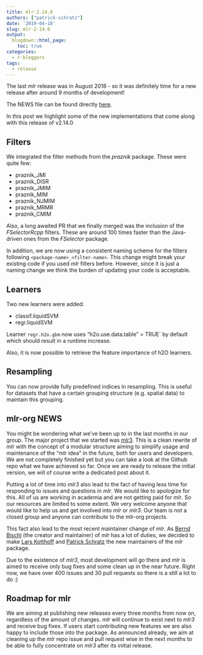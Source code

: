 ```yaml
---
title: mlr-2.14.0
authors: ["patrick-schratz"]
date: '2019-04-18'
slug: mlr-2-14-0
output:
  blogdown::html_page:
    toc: true
categories:
  - r-bloggers
tags:
  - release
---
```


The last _mlr_ release was in August 2018 - so it was definitely time for a new release after around 9 months of development!

The NEWS file can be found directly [here](https://mlr.mlr-org.com/news/index.html).

In this post we highlight some of the new implementations that come along with this release of v2.14.0

## Filters

We integrated the filter methods from the _praznik_ package. These were quite few:

- praznik_JMI
- praznik_DISR
- praznik_JMIM
- praznik_MIM
- praznik_NJMIM
- praznik_MRMR
- praznik_CMIM

Also, a long awaited PR that we finally merged was the inclusion of the _FSelectorRcpp_ filters.
These are around 100 times faster than the Java-driven ones from the _FSelector_ package.

In addition, we are now using a consistent naming scheme for the filters following `<package-name>_<filter-name>`.
This change might break your existing code if you used _mlr_ filters before.
However, since it is just a naming change we think the burden of updating your code is acceptable.

## Learners

Two new learners were added:

- classif.liquidSVM 
- regr.liquidSVM

Learner `regr.h2o.gbm` now uses "h2o.use.data.table" = TRUE` by default which should result in a runtime increase.

Also, it is now possible to retrieve the feature importance of h2O learners. 

## Resampling

You can now provide fully predefined indices in resampling.
This is useful for datasets that have a certain grouping structure (e.g. spatial data) to maintain this grouping. 

## mlr-org NEWS

You might be wondering what we've been up to in the last months in our group.
The major project that we started was [mlr3](https://github.com/mlr-org/mlr3).
This is a clean rewrite of _mlr_ with the concept of a modular structure aiming to simplify usage and maintenance of the "mlr idea" in the future, both for users and developers.
We are not completely finished yet but you can take a look at the Github repo what we have achieved so far.
Once we are ready to release the initial version, we will of course write a dedicated post about it.

Putting a lot of time into _mlr3_ also lead to the fact of having less time for responding to issues and questions in _mlr_.
We would like to apologize for this.
All of us are working in academia and are not getting paid for _mlr_.
So our resources are limited to some extent.
We very welcome anyone that would like to help us and get involved into _mlr_ or _mlr3_.
Our team is not a closed group and anyone can contribute to the mlr-org projects.

This fact also lead to the most recent maintainer change of _mlr_.
As [Bernd Bischl](https://www.compstat.statistik.uni-muenchen.de/people/bischl/) (the creator and maintainer) of _mlr_ has a lot of duties, we decided to make [Lars Kotthoff](http://www.cs.uwyo.edu/~larsko/) and [Patrick Schratz](https://pjs-web.de/) the new maintainers of the _mlr_ package.

Due to the existence of _mlr3_, most development will go there and _mlr_ is aimed to receive only bug fixes and some clean up in the near future.
Right now, we have over 400 issues and 30 pull requests so there is a still a lot to do :)

## Roadmap for mlr

We are aiming at publishing new releases every three months from now on, regardless of the amount of changes.
_mlr_ will continue to exist next to _mlr3_ and receive bug fixes.
If users start contributing new features we are also happy to include those into the package.
As announced already, we aim at cleaning up the _mlr_ repo issue and pull request wise in the next months to be able to fully concentrate on _mlr3_ after its initial release. 
